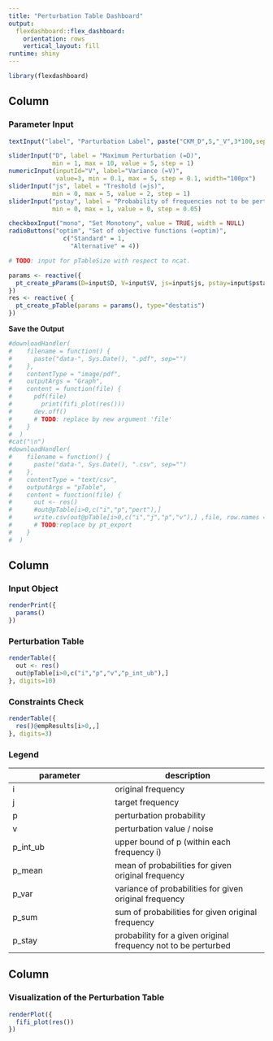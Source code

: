 ```yaml
---
title: "Perturbation Table Dashboard"
output: 
  flexdashboard::flex_dashboard:
    orientation: rows
    vertical_layout: fill
runtime: shiny
---
```


```r
library(flexdashboard)
```

Column {.sidebar}
-----------------------------------------------------------------------

### Parameter Input

```r


textInput("label", "Parturbation Label", paste("CKM_D",5,"_V",3*100,sep=""))

sliderInput("D", label = "Maximum Perturbation (=D)",
            min = 1, max = 10, value = 5, step = 1)
numericInput(inputId="V", label="Variance (=V)", 
             value=3, min = 0.1, max = 5, step = 0.1, width="100px")
sliderInput("js", label = "Treshold (=js)",
            min = 0, max = 5, value = 2, step = 1)
sliderInput("pstay", label = "Probability of frequencies not to be perturbed (=pstay)",
            min = 0, max = 1, value = 0, step = 0.05)

checkboxInput("mono", "Set Monotony", value = TRUE, width = NULL)
radioButtons("optim", "Set of objective functions (=optim)",
               c("Standard" = 1,
                 "Alternative" = 4))

# TODO: input for pTableSize with respect to ncat.

params <- reactive({
  pt_create_pParams(D=input$D, V=input$V, js=input$js, pstay=input$pstay, label=input$label, mono=input$mono, optim=as.integer(input$optim))
})
res <- reactive( {
  pt_create_pTable(params = params(), type="destatis")
})
```



**Save the Output**

```r
#downloadHandler(
#    filename = function() {
#      paste("data-", Sys.Date(), ".pdf", sep="")
#    },
#    contentType = "image/pdf",
#    outputArgs = "Graph",
#    content = function(file) {
#      pdf(file)
#        print(fifi_plot(res()))
#      dev.off()
#      # TODO: replace by new argument 'file'
#    }
#  )
#cat("\n")
#downloadHandler(
#    filename = function() {
#      paste("data-", Sys.Date(), ".csv", sep="")
#    },
#    contentType = "text/csv",
#    outputArgs = "pTable",
#    content = function(file) {
#      out <- res()
#      #out@pTable[i>0,c("i","p","pert"),]
#      write.csv(out@pTable[i>0,c("i","j","p","v"),] ,file, row.names = FALSE)
#      # TODO:replace by pt_export
#    }
#  )
```


Column 
-----------------------------------------------------------------------



### Input Object {data-width=175}

```r
renderPrint({
  params()
})
```

### Perturbation Table {data-width=60}

```r
renderTable({
  out <- res()
  out@pTable[i>0,c("i","p","v","p_int_ub"),]
}, digits=10)
```

### Constraints Check {data-width=100}

```r
renderTable({
  res()@empResults[i>0,,]
}, digits=3)
```



### Legend {data-width=75}

parameter     | description
---------------- | ------------------------
i  | original frequency
j | target frequency
p | perturbation probability
v | perturbation value / noise
p_int_ub | upper bound of p (within each frequency i)
p_mean   | mean of probabilities for given original frequency
p_var | variance of probabilities for given original frequency
p_sum | sum of probabilities for given original frequency
p_stay | probability for a given original frequency not to be perturbed


Column 
-----------------------------------------------------------------------

### Visualization of the Perturbation Table

```r
renderPlot({
  fifi_plot(res())
})
```


